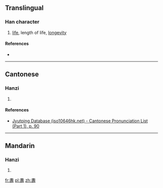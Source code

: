 {{also|壽}}
==Translingual==

===Han character===
{{Han char|rn=33|rad=士|as=12|sn=14|four=|canj=QMRDI}}

# [[life]], length of life, [[longevity]]

====References====
* {{Han ref|kx=0244.111|hdz=10490.010|uh=5900|ud=22784}}

----

==Cantonese==

===Hanzi===
{{yue-hanzi|jyut=[[sau6]]|y=sau6}}

# {{defn|lang=yue|sort=士12}}

====References====
* [http://www.iso10646hk.net/jp/document/download.jsp Jyutping Database (iso10646hk.net) - Cantonese Pronunciation List (Part 1), p. 90]

----

==Mandarin==

===Hanzi===
{{cmn-hanzi|pin=[[shòu]] ([[shou4]])|wg=shou<sup>4</sup>}}

# {{defn|lang=cmn|sort=士12}}

[[fr:夀]]
[[pl:夀]]
[[zh:夀]]